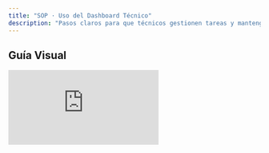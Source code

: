```yaml
---
title: "SOP · Uso del Dashboard Técnico"
description: "Pasos claros para que técnicos gestionen tareas y mantengan el hotel funcionando eficientemente."
---
```


## Guía Visual

<iframe
  className="w-full aspect-video rounded-xl"
  src="https://loom.com/embed/92a70de03d4047bab6dc27858e845919"
  title="Dashboard Técnico"
  frameBorder="0"
  allow="accelerometer; autoplay; clipboard-write; encrypted-media; gyroscope; picture-in-picture"
  allowFullScreen
  loading="lazy"
/>

# Procedimiento Operativo Estándar para el Uso del Dashboard Técnico

<Info>
Este SOP te guía para gestionar tus tareas y mantener el hotel operando de forma eficiente usando el dashboard técnico.
</Info>

## Key Steps

<Steps titleSize="h3">
  <Step title="1 · Acceso al Dashboard Técnico" icon="gauge" iconType="solid" stepNumber={1}>
    <ul>
      <li>Inicia sesión en tu dashboard técnico.</li>
      <li>Familiarízate con la interfaz y las secciones disponibles.</li>
    </ul>
    <Tip>
      Agrega el dashboard a tus favoritos del navegador para entrar más rápido al inicio de turno.
    </Tip>
  </Step>

  <Step title="2 · Estadísticas de Rendimiento" icon="chart-line" iconType="solid" stepNumber={2}>
    <ul>
      <li>Revisa tus <Tooltip tip="Indicadores como tareas completadas, tiempos de respuesta y cumplimiento de SLA.">estadísticas de rendimiento</Tooltip>.</li>
      <li>Observa el balance entre tareas completadas y pendientes.</li>
    </ul>
    <Info>
      Si detectas caídas en rendimiento, revisa las categorías de tareas con más retrasos y ajusta prioridades.
    </Info>
  </Step>

  <Step title="3 · Gestión de Tareas" icon="list-check" iconType="solid" stepNumber={3}>
    <ul>
      <li>Mantén actualizados el estado y las notas de cada tarea.</li>
      <li>Usa <Tooltip tip="Acciones directas como crear reporte, abrir garantía o marcar avance.">acciones rápidas</Tooltip> para ganar tiempo.</li>
    </ul>
    <Warning>
      No cierres tareas sin evidencia o nota técnica. Afecta reportes y auditorías.
    </Warning>
  </Step>

  <Step title="4 · Documentación del Trabajo" icon="camera" iconType="solid" stepNumber={4}>
    <ul>
      <li>Documenta con notas y fotos el <em>antes</em> y <em>después</em> de cada intervención.</li>
      <li>Adjunta números de serie o consumibles usados cuando aplique.</li>
    </ul>
    <Info>
      La buena documentación acelera garantías y reduce retrabajos.
    </Info>
  </Step>

  <Step title="5 · Inspecciones Asignadas" icon="clipboard-list" iconType="solid" stepNumber={5}>
    <ul>
      <li>Entra a <strong>Mis pendientes</strong> para ver tareas e inspecciones asignadas.</li>
      <li>Filtra por prioridad y fecha de vencimiento para atacar primero lo crítico.</li>
    </ul>
  </Step>

  <Step title="6 · Exploración del Dashboard" icon="compass" iconType="solid" stepNumber={6}>
    <ul>
      <li>Recorre cada sección para entender todas las funcionalidades disponibles.</li>
      <li>Identifica vistas, filtros y atajos que más uses en tu día a día.</li>
    </ul>
    <Tip>
      Guarda tus filtros favoritos para repetir búsquedas en un click.
    </Tip>
  </Step>

  <Step title="7 · Gestión de Tareas Técnicas" icon="screwdriver-wrench" iconType="solid" stepNumber={7}>
    <ul>
      <li>Planifica tu día priorizando tareas por impacto y SLA.</li>
      <li>Confirma bloqueos (accesos, repuestos) antes de comenzar para evitar tiempos muertos.</li>
    </ul>
    <Check>
      Criterio de salida: todas las tareas con estado actualizado, notas claras y evidencia cargada.
    </Check>
  </Step>
</Steps>

---

## Cautionary Notes

<Warning>
Revisa tus tareas <strong>a diario</strong> para evitar pendientes acumulados.
</Warning>

<Info>
Mantén la documentación actualizada para prevenir confusiones y facilitar auditorías.
</Info>

---

## Tips for Efficiency

<Tip>
Configura recordatorios para actualizar tareas al final de cada intervención.
</Tip>
<Tip>
Usa la evidencia (notas y fotos) para mejorar la comunicación con tu equipo y acelerar aprobaciones.
</Tip>

---
